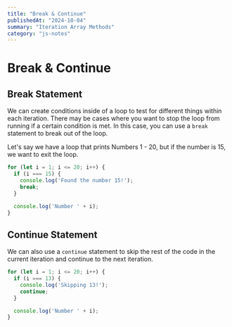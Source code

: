 ```yaml
---
title: "Break & Continue"
publishedAt: "2024-10-04"
summary: "Iteration Array Methods"
category: "js-notes"
---
```

# Break & Continue

## Break Statement

We can create conditions inside of a loop to test for different things within each iteration. There may be cases where you want to stop the loop from running if a certain condition is met. In this case, you can use a `break` statement to break out of the loop.

Let's say we have a loop that prints Numbers 1 - 20, but if the number is 15, we want to exit the loop.

```JavaScript
for (let i = 1; i <= 20; i++) {
  if (i === 15) {
    console.log('Found the number 15!');
    break;
  }

  console.log('Number ' + i);
}
```

## Continue Statement

We can also use a `continue` statement to skip the rest of the code in the current iteration and continue to the next iteration.

```JavaScript
for (let i = 1; i <= 20; i++) {
  if (i === 13) {
    console.log('Skipping 13!');
    continue;
  }

  console.log('Number ' + i);
}
```
